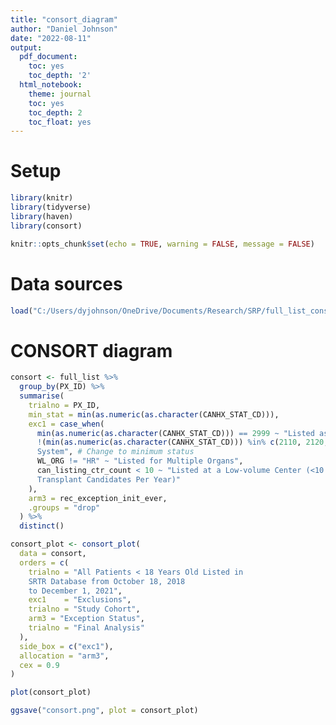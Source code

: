 ```yaml
---
title: "consort_diagram"
author: "Daniel Johnson"
date: "2022-08-11"
output:
  pdf_document:
    toc: yes
    toc_depth: '2'
  html_notebook:
    theme: journal
    toc: yes
    toc_depth: 2
    toc_float: yes
---
```

# Setup

```r
library(knitr)
library(tidyverse)
library(haven)
library(consort)

knitr::opts_chunk$set(echo = TRUE, warning = FALSE, message = FALSE)
```

# Data sources
```r
load("C:/Users/dyjohnson/OneDrive/Documents/Research/SRP/full_list_consort.RData")
```

# CONSORT diagram
```r
consort <- full_list %>%
  group_by(PX_ID) %>%
  summarise(
    trialno = PX_ID,
    min_stat = min(as.numeric(as.character(CANHX_STAT_CD))),
    exc1 = case_when(
      min(as.numeric(as.character(CANHX_STAT_CD))) == 2999 ~ "Listed as Inactive",
      !(min(as.numeric(as.character(CANHX_STAT_CD))) %in% c(2110, 2120, 2130, 2140, 2150, 2160, 2999)) ~ "Listed Using Previous Classification
      System", # Change to minimum status
      WL_ORG != "HR" ~ "Listed for Multiple Organs",
      can_listing_ctr_count < 10 ~ "Listed at a Low-volume Center (<10 Heart
      Transplant Candidates Per Year)"
    ),
    arm3 = rec_exception_init_ever,
    .groups = "drop"
  ) %>%
  distinct()

consort_plot <- consort_plot(
  data = consort,
  orders = c(
    trialno = "All Patients < 18 Years Old Listed in 
    SRTR Database from October 18, 2018 
    to December 1, 2021",
    exc1    = "Exclusions",
    trialno = "Study Cohort",
    arm3 = "Exception Status",
    trialno = "Final Analysis"
  ),
  side_box = c("exc1"),
  allocation = "arm3",
  cex = 0.9
)

plot(consort_plot)

ggsave("consort.png", plot = consort_plot)
```